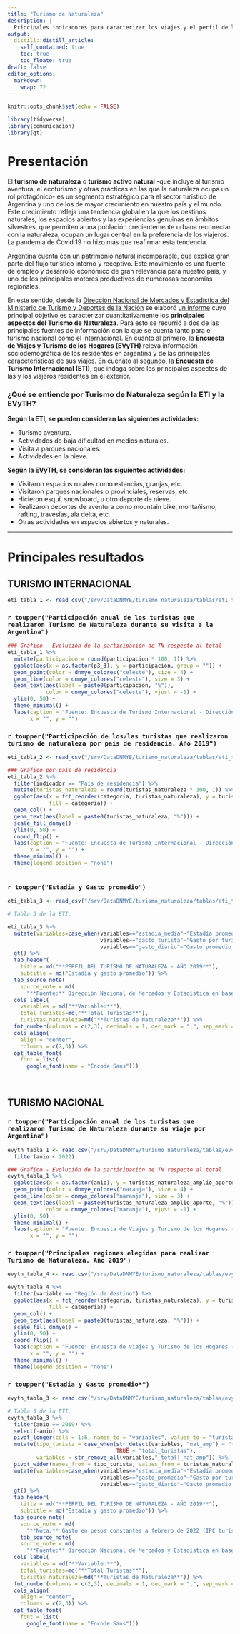 ```yaml
---
title: "Turismo de Naturaleza"
description: |
  Principales indicadores para caracterizar los viajes y el perfil de las y los viajeros, nacionales y extranjeros, que realizan Turismo de Naturaleza en Argentina.
output:
  distill::distill_article:
    self_contained: true
    toc: true
    toc_floate: true
draft: false    
editor_options: 
  markdown: 
    wrap: 72
---
```



```r
knitr::opts_chunk$set(echo = FALSE)
```

```r
library(tidyverse)
library(comunicacion)
library(gt)
```

# Presentación 

El **turismo de naturaleza** o **turismo activo natural** -que incluye al turismo aventura, el ecoturismo y otras prácticas en las que la naturaleza ocupa un rol protagónico- es un segmento estratégico para el sector turístico de Argentina y uno de los de mayor crecimiento en nuestro país y el mundo. Este crecimiento refleja una tendencia global en la que los destinos naturales, los espacios abiertos y las experiencias genuinas en ámbitos silvestres, que permiten a una población crecientemente urbana reconectar con la naturaleza, ocupan un lugar central en la preferencia de los viajeros. La pandemia de Covid 19 no hizo más que reafirmar esta tendencia.

Argentina cuenta con un patrimonio natural incomparable, que explica gran parte del flujo turístico interno y receptivo. Este movimiento es una fuente de empleo y desarrollo económico de gran relevancia para nuestro país, y uno de los principales motores productivos de numerosas economías regionales.

En este sentido, desde la [Dirección Nacional de Mercados y Estadística del Ministerio de Turismo y Deportes de la Nación](https://www.yvera.tur.ar/sinta/) se elaboró [un informe](https://tableros.yvera.tur.ar/institucional/turismo-naturaleza/turismo-naturaleza.html) cuyo principal objetivo es caracterizar cuantitativamente los **principales aspectos del Turismo de Naturaleza**. Para esto se recurrió a dos de las principales fuentes de información con la que se cuenta tanto para el turismo nacional como el internacional. En cuanto al primero, la **Encuesta de Viajes y Turismo de los Hogares (EVyTH)** releva información sociodemográfica de los residentes en argentina y de las principales caraceterísticas de sus viajes. En cuenato al segundo, la **Encuesta de Turismo Internacional (ETI)**, que indaga sobre los principales aspectos de las y los viajeros residentes en el exterior.


### ¿Qué se entiende por Turismo de Naturaleza según la ETI y la EVyTH? {-}

**Según la ETI, se pueden consideran las siguientes actividades:**

- Turismo aventura.
- Actividades de baja diﬁcultad en medios naturales.
- Visita a parques nacionales.
- Actividades en la nieve.

**Según la EVyTH, se consideran las siguientes actividades:**

- Visitaron espacios rurales como estancias, granjas, etc.
- Visitaron parques nacionales o provinciales, reservas, etc.
- Hicieron esquí, snowboard, u otro deporte de nieve.
- Realizaron deportes de aventura como mountain bike, montañismo, rafting, travesías, ala delta, etc.
- Otras actividades en espacios abiertos y naturales.


***

# Principales resultados {-}

## TURISMO INTERNACIONAL

```r
eti_tabla_1 <- read_csv("/srv/DataDNMYE/turismo_naturaleza/tablas/eti_tabla_1.csv")
```


### `r toupper("Participación anual de los turistas que realizaron Turismo de Naturaleza durante su visita a la Argentina")`

```r
### Gráfico - Evolución de la participación de TN respecto al total
eti_tabla_1 %>% 
  mutate(participacion = round(participacion * 100, 1)) %>% 
  ggplot(aes(x = as.factor(p3_3), y = participacion, group = "")) +
  geom_point(color = dnmye_colores("celeste"), size = 4) +
  geom_line(color = dnmye_colores("celeste"), size = 3) +
  geom_text(aes(label = paste0(participacion, "%")), 
            color = dnmye_colores("celeste"), vjust = -1) +
  ylim(0, 50) +
  theme_minimal() +
  labs(caption = "Fuente: Encuesta de Turismo Internacional - Dirección Nacional de Mercados y Estadística - MINTURDEP",
       x = "", y = "")
```


### `r toupper("Participación de los/las turistas que realizaron turismo de naturaleza por país de residencia. Año 2019")`


```r
eti_tabla_2 <- read_csv("/srv/DataDNMYE/turismo_naturaleza/tablas/eti_tabla_2.csv")
```
```r
### Gráfico por país de residencia
eti_tabla_2 %>% 
  filter(indicador == "País de residencia") %>% 
  mutate(turistas_naturaleza = round(turistas_naturaleza * 100, 1)) %>% 
  ggplot(aes(x = fct_reorder(categoria, turistas_naturaleza), y = turistas_naturaleza,
             fill = categoria)) +
  geom_col() +
  geom_text(aes(label = paste0(turistas_naturaleza, "%"))) +
  scale_fill_dnmye() +
  ylim(0, 50) + 
  coord_flip() +
  labs(caption = "Fuente: Encuesta de Turismo Internacional - Dirección Nacional de Mercados y Estadística - MINTURDEP",
       x = "", y = "") +
  theme_minimal() +
  theme(legend.position = "none")
  
```

### `r toupper("Estadía y Gasto promedio")`


```r
eti_tabla_3 <- read_csv("/srv/DataDNMYE/turismo_naturaleza/tablas/eti_tabla_3.csv")
```

```r
# Tabla 3 de la ETI.

eti_tabla_3 %>%
  mutate(variables=case_when(variables=="estadia_media"~"Estadía promedio en la Argentina (en noches)",
                             variables=="gasto_turista"~"Gasto por turista (en US$)",
                             variables=="gasto_diario"~"Gasto promedio diario (en US$)")) %>% 
  gt() %>%
  tab_header(
    title = md("**PERFIL DEL TURISMO DE NATURALEZA - AÑO 2019**"),
    subtitle = md("Estadía y gasto promedio")) %>%
  tab_source_note(
    source_note = md(
      "**Fuente:** Dirección Nacional de Mercados y Estadística en base a la Encuesta de Turismo Internacional (ETI).")) %>% 
  cols_label(
    variables = md("**Variable:**"),
    total_turistas=md("**Total Turistas**"),
    turistas_naturaleza=md("**Turistas de Naturaleza**")) %>% 
  fmt_number(columns = c(2,3), decimals = 1, dec_mark = ",", sep_mark = ".") %>% 
  cols_align(
    align = "center",
    columns = c(2,3)) %>% 
  opt_table_font(
    font = list(
      google_font(name = "Encode Sans")))
```

<br>

## TURISMO NACIONAL


### `r toupper("Participación anual de los turistas que realizaron Turismo de Naturaleza durante su viaje por Argentina")`

```r
evyth_tabla_1 <- read.csv("/srv/DataDNMYE/turismo_naturaleza/tablas/evyth/evyth_tabla_1.csv") %>% 
  filter(anio < 2022)
```

```r
### Gráfico - Evolución de la participación de TN respecto al total
evyth_tabla_1 %>% 
  ggplot(aes(x = as.factor(anio), y = turistas_naturaleza_amplio_aporte, group = "")) +
  geom_point(color = dnmye_colores("naranja"), size = 4) +
  geom_line(color = dnmye_colores("naranja"), size = 3) +
  geom_text(aes(label = paste0(turistas_naturaleza_amplio_aporte, "%")), 
            color = dnmye_colores("naranja"), vjust = -1) +
  ylim(0, 50) +
  theme_minimal() +
  labs(caption = "Fuente: Encuesta de Viajes y Turismo de los Hogares - Dirección Nacional de Mercados y Estadística - MINTURDEP",
       x = "", y = "")
```


### `r toupper("Principales regiones elegidas para realizar Turismo de Naturaleza. Año 2019")`


```r
evyth_tabla_4 <- read.csv("/srv/DataDNMYE/turismo_naturaleza/tablas/evyth/evyth_tabla_4.csv")
```

```r
evyth_tabla_4 %>% 
  filter(variable == "Región de destino") %>% 
  ggplot(aes(x = fct_reorder(categoria, turistas_naturaleza), y = turistas_naturaleza,
             fill = categoria)) +
  geom_col() +
  geom_text(aes(label = paste0(turistas_naturaleza, "%"))) +
  scale_fill_dnmye() +
  ylim(0, 50) + 
  coord_flip() +
  labs(caption = "Fuente: Encuesta de Viajes y Turismo de los Hogares - Dirección Nacional de Mercados y Estadística - MINTURDEP",
       x = "", y = "") +
  theme_minimal() +
  theme(legend.position = "none")
```



### `r toupper("Estadía y Gasto promedio*")`


```r
evyth_tabla_3 <- read.csv("/srv/DataDNMYE/turismo_naturaleza/tablas/evyth/evyth_tabla_3.csv")
```

```r
# Tabla 3 de la ETI.
evyth_tabla_3 %>% 
  filter(anio == 2019) %>%
  select(-anio) %>% 
  pivot_longer(cols = 1:6, names_to = "variables", values_to = "turistas_naturaleza") %>% 
  mutate(tipo_turista = case_when(str_detect(variables, "nat_amp") ~ "turistas_naturaleza",
                                  TRUE ~ "total_turistas"),
         variables = str_remove_all(variables,"_total|_nat_amp")) %>% 
  pivot_wider(names_from = tipo_turista, values_from = turistas_naturaleza) %>% 
  mutate(variables=case_when(variables=="estadia_media"~"Estadía promedio en la Argentina (en noches)",
                             variables=="gasto_promedio"~"Gasto por turista",
                             variables=="gasto_diario"~"Gasto promedio diario")) %>% 
  gt() %>%
  tab_header(
    title = md("**PERFIL DEL TURISMO DE NATURALEZA - AÑO 2019**"),
    subtitle = md("Estadía y gasto promedio")) %>%
  tab_source_note(
    source_note = md(
      "**Nota:** Gasto en pesos constantes a febrero de 2022 (IPC turístico).")) %>% 
    tab_source_note(
    source_note = md(
      "**Fuente:** Dirección Nacional de Mercados y Estadística en base a la Encuesta de Viajes y Turismo de los Hogares (EVyTH).")) %>%
  cols_label(
    variables = md("**Variable:**"),
    total_turistas=md("**Total Turistas**"),
    turistas_naturaleza=md("**Turistas de Naturaleza**")) %>% 
  fmt_number(columns = c(2,3), decimals = 1, dec_mark = ",", sep_mark = ".") %>% 
  cols_align(
    align = "center",
    columns = c(2,3)) %>% 
  opt_table_font(
    font = list(
      google_font(name = "Encode Sans")))
```

